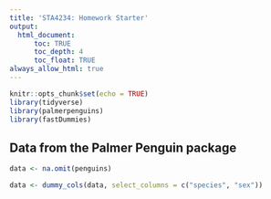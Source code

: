 ```yaml
---
title: 'STA4234: Homework Starter'
output: 
  html_document:
      toc: TRUE
      toc_depth: 4
      toc_float: TRUE
always_allow_html: true
---
```


```r
knitr::opts_chunk$set(echo = TRUE)
library(tidyverse)
library(palmerpenguins)
library(fastDummies)
```

## Data from the Palmer Penguin package

```r
data <- na.omit(penguins)

data <- dummy_cols(data, select_columns = c("species", "sex"))
```

